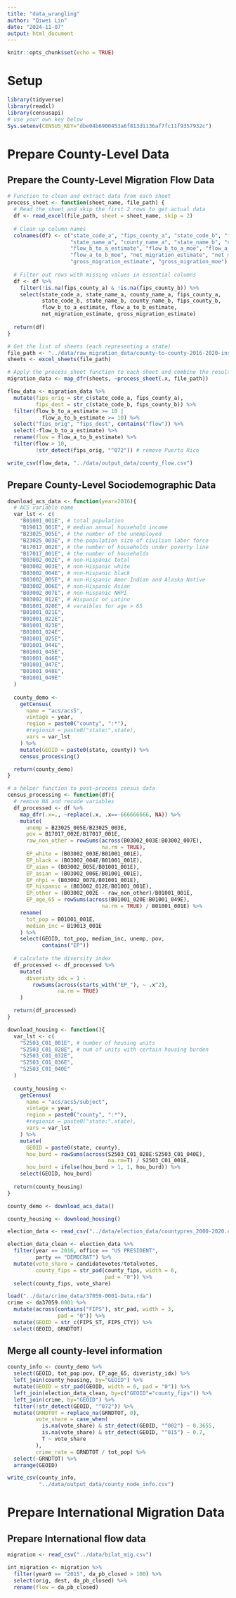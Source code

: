 ```yaml
---
title: "data_wrangling"
author: "Qiwei Lin"
date: "2024-11-07"
output: html_document
---
```


```r
knitr::opts_chunk$set(echo = TRUE)
```

# Setup

```r
library(tidyverse)
library(readxl)
library(censusapi)
# use your own key below
Sys.setenv(CENSUS_KEY="dbe04b6900453a6f813d1136af7fc11f9357932c")
```

# Prepare County-Level Data

## Prepare the County-Level Migration Flow Data

```r
# Function to clean and extract data from each sheet
process_sheet <- function(sheet_name, file_path) {
  # Read the sheet and skip the first 2 rows to get actual data
  df <- read_excel(file_path, sheet = sheet_name, skip = 2)
  
  # Clean up column names
  colnames(df) <- c("state_code_a", "fips_county_a", "state_code_b", "fips_county_b", 
                    "state_name_a", "county_name_a", "state_name_b", "county_name_b", 
                    "flow_b_to_a_estimate", "flow_b_to_a_moe", "flow_a_to_b_estimate", 
                    "flow_a_to_b_moe", "net_migration_estimate", "net_migration_moe", 
                    "gross_migration_estimate", "gross_migration_moe")
  
  # Filter out rows with missing values in essential columns
  df <- df %>%
    filter(!is.na(fips_county_a) & !is.na(fips_county_b)) %>%
    select(state_code_a, state_name_a, county_name_a, fips_county_a,
           state_code_b, state_name_b, county_name_b, fips_county_b,
           flow_b_to_a_estimate, flow_a_to_b_estimate,
           net_migration_estimate, gross_migration_estimate)
  
  return(df)
}
```

```r
# Get the list of sheets (each representing a state)
file_path <- "../data/raw_migration_data/county-to-county-2016-2020-ins-outs-nets-gross.xlsx"
sheets <- excel_sheets(file_path)

# Apply the process_sheet function to each sheet and combine the results into one dataframe
migration_data <- map_dfr(sheets, ~process_sheet(.x, file_path))
```

```r
flow_data <- migration_data %>% 
  mutate(fips_orig = str_c(state_code_a, fips_county_a),
         fips_dest = str_c(state_code_b, fips_county_b)) %>% 
  filter(flow_b_to_a_estimate >= 10 | 
           flow_a_to_b_estimate >= 10) %>% 
  select("fips_orig", "fips_dest", contains("flow")) %>% 
  select(-flow_b_to_a_estimate) %>% 
  rename(flow = flow_a_to_b_estimate) %>% 
  filter(flow > 10, 
         !str_detect(fips_orig, "^072")) # remove Puerto Rico	

write_csv(flow_data, "../data/output_data/county_flow.csv")
```


## Prepare County-Level Sociodemographic Data

```r
download_acs_data <- function(year=2016){
  # ACS variable name
  var_lst <- c(
    "B01001_001E", # total population
    "B19013_001E", # median annual household income
    "B23025_005E", # the number of the unemployed 
    "B23025_003E", # the population size of civilian labor force
    "B17017_002E", # the number of households under poverty line
    "B17017_001E", # the number of households
    "B03002_002E", # non-Hispanic total
    "B03002_003E", # non-Hispanic white
    "B03002_004E", # non-Hispanic black
    "B03002_005E", # non-Hispanic Amer Indian and Alaska Native
    "B03002_006E", # non-Hispanic Asian
    "B03002_007E", # non-Hispanic NHPI
    "B03002_012E", # Hispanic or Latino
    "B01001_020E", # varaibles for age > 65
    "B01001_021E",
    "B01001_022E",
    "B01001_023E",
    "B01001_024E",
    "B01001_025E",
    "B01001_044E",
    "B01001_045E",
    "B01001_046E",
    "B01001_047E",
    "B01001_048E",
    "B01001_049E"
  )
  
  county_demo <- 
    getCensus(
      name = "acs/acs5",
      vintage = year,
      region = paste0("county", ":*"),
      #regionin = paste0("state:",state),
      vars = var_lst
    ) %>% 
    mutate(GEOID = paste0(state, county)) %>% 
    census_processing()

  return(county_demo)
}


```


```r
# a helper function to post-process census data
census_processing <- function(df){
  # remove NA and recode variables
  df_processed <- df %>% 
    map_dfr(.x=., ~replace(.x, .x==-666666666, NA)) %>% 
    mutate(
      unemp = B23025_005E/B23025_003E,
      pov = B17017_002E/B17017_001E,
      raw_non_other = rowSums(across(B03002_003E:B03002_007E),
                              na.rm = TRUE),
      EP_white = (B03002_003E/B01001_001E),
      EP_black = (B03002_004E/B01001_001E),
      EP_aian = (B03002_005E/B01001_001E),
      EP_asian = (B03002_006E/B01001_001E),
      EP_nhpi = (B03002_007E/B01001_001E),
      EP_hispanic = (B03002_012E/B01001_001E),
      EP_other = (B03002_002E - raw_non_other)/B01001_001E,
      EP_age_65 = rowSums(across(B01001_020E:B01001_049E),
                              na.rm = TRUE) / B01001_001E) %>% 
    rename(
      tot_pop = B01001_001E, 
      median_inc = B19013_001E
    ) %>% 
    select(GEOID, tot_pop, median_inc, unemp, pov, 
           contains("EP"))
  
  # calculate the diversity index
  df_processed <- df_processed %>% 
    mutate(
      diveristy_idx = 1 - 
        rowSums(across(starts_with("EP_"), ~ .x^2), 
                na.rm = TRUE)
    )

  return(df_processed)
}

download_housing <- function(){
  var_lst <- c(
    "S2503_C01_001E", # number of housing units
    "S2503_C01_028E", # num of units with certain housing burden
    "S2503_C01_032E",
    "S2503_C01_036E",
    "S2503_C01_040E"
  )
  
  county_housing <- 
    getCensus(
      name = "acs/acs5/subject",
      vintage = year,
      region = paste0("county", ":*"),
      #regionin = paste0("state:",state),
      vars = var_lst
    ) %>% 
    mutate(
      GEOID = paste0(state, county),
      hou_burd = rowSums(across(S2503_C01_028E:S2503_C01_040E),
                                na.rm=T) / S2503_C01_001E,
      hou_burd = ifelse(hou_burd > 1, 1, hou_burd)) %>%  
    select(GEOID, hou_burd)
  
  return(county_housing)
}
```


```r
county_demo <- download_acs_data()

county_housing <- download_housing()
```


```r
election_data <- read_csv("../data/election_data/countypres_2000-2020.csv")
```

```r
election_data_clean <- election_data %>% 
  filter(year == 2016, office == "US PRESIDENT",
         party == "DEMOCRAT") %>% 
  mutate(vote_share = candidatevotes/totalvotes,
         county_fips = str_pad(county_fips, width = 6, 
                               pad = "0")) %>% 
  select(county_fips, vote_share)
```

```r
load("../data/crime_data/37059-0001-Data.rda")
crime <- da37059.0001 %>%
  mutate(across(contains("FIPS"), str_pad, width = 3, 
                pad = "0")) %>% 
  mutate(GEOID = str_c(FIPS_ST, FIPS_CTY)) %>% 
  select(GEOID, GRNDTOT) 
```

## Merge all county-level information

```r
county_info <- county_demo %>% 
  select(GEOID, tot_pop:pov, EP_age_65, diveristy_idx) %>% 
  left_join(county_housing, by="GEOID") %>% 
  mutate(GEOID = str_pad(GEOID, width = 6, pad = "0")) %>% 
  left_join(election_data_clean, by=c("GEOID"="county_fips")) %>% 
  left_join(crime, by="GEOID") %>% 
  filter(!str_detect(GEOID, "^072")) %>% 
  mutate(GRNDTOT = replace_na(GRNDTOT, 0),
         vote_share = case_when(
           is.na(vote_share) & str_detect(GEOID, "^002") ~ 0.3655, 
           is.na(vote_share) & str_detect(GEOID, "^015") ~ 0.7,
           T ~ vote_share
         ),
         crime_rate = GRNDTOT / tot_pop) %>% 
  select(-GRNDTOT) %>% 
  arrange(GEOID)

write_csv(county_info,
          "../data/output_data/county_node_info.csv")
```

# Prepare International Migration Data

## Prepare International flow data

```r
migration <- read_csv("../data/bilat_mig.csv")

int_migration <- migration %>% 
  filter(year0 == "2015", da_pb_closed > 100) %>% 
  select(orig, dest, da_pb_closed) %>% 
  rename(flow = da_pb_closed) 
```

